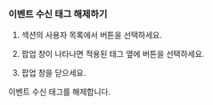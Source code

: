### 이벤트 수신 태그 해제하기

1. <Cmdname sid="alert_receive_settings_by_member" className="uitext" /> 섹션의 사용자 목록에서 <LinkImage img="ico-add.svg" desc="추가 아이콘" /> 버튼을 선택하세요.

1. <Cmdname sid="event_tag" className="uitext" /> 팝업 창이 나타나면 적용된 태그 옆에 <LinkImage img="ico-close.svg" desc="닫기 아이콘" /> 버튼을 선택하세요.

1. <Cmdname sid="event_tag" className="uitext" /> 팝업 창을 닫으세요. 

이벤트 수신 태그를 해제합니다.